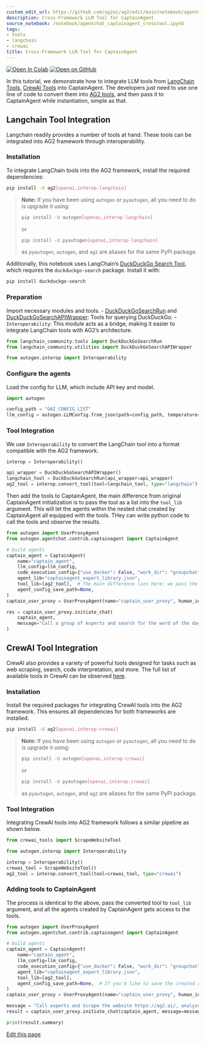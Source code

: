 ```yaml
---
custom_edit_url: https://github.com/ag2ai/ag2/edit/main/notebook/agentchat_captainagent_crosstool.ipynb
description: Cross-Framework LLM Tool for CaptainAgent
source_notebook: /notebook/agentchat_captainagent_crosstool.ipynb
tags:
- tools
- langchain
- crewai
title: Cross-Framework LLM Tool for CaptainAgent
---
```


<a href="https://colab.research.google.com/github/ag2ai/ag2/blob/main/notebook/agentchat_captainagent_crosstool.ipynb" class="colab-badge" target="_blank"><img noZoom src="https://colab.research.google.com/assets/colab-badge.svg" alt="Open In Colab" /></a>
<a href="https://github.com/ag2ai/ag2/blob/main/notebook/agentchat_captainagent_crosstool.ipynb" class="github-badge" target="_blank"><img noZoom src="https://img.shields.io/badge/Open%20on%20GitHub-grey?logo=github" alt="Open on GitHub" /></a>




In this tutorial, we demonstrate how to integrate LLM tools from
[LangChain Tools](https://python.langchain.com/v0.1/docs/modules/tools),
[CrewAI Tools](https://github.com/crewAIInc/crewAI-tools/tree/main) into
CaptainAgent. The developers just need to use one line of code to
convert them into [AG2
tools](https://docs.ag2.ai/latest/docs/use-cases/notebooks/notebooks/tools_interoperability),
and then pass it to CaptainAgent while instantiation, simple as that.

## Langchain Tool Integration

Langchain readily provides a number of tools at hand. These tools can be
integrated into AG2 framework through interoperability.

### Installation

To integrate LangChain tools into the AG2 framework, install the
required dependencies:


```bash
pip install -U ag2[openai,interop-langchain]
```

> **Note:** If you have been using `autogen` or `pyautogen`, all you
> need to do is upgrade it using:
>
>
> ```bash
> pip install -U autogen[openai,interop-langchain]
> ```
>
> or
>
>
> ```bash
> pip install -U pyautogen[openai,interop-langchain]
> ```
>
> as `pyautogen`, `autogen`, and `ag2` are aliases for the same PyPI
> package.

Additionally, this notebook uses LangChain’s [DuckDuckGo Search
Tool](https://python.langchain.com/docs/integrations/tools/ddg/), which
requires the `duckduckgo-search` package. Install it with:


```bash
pip install duckduckgo-search
```

### Preparation

Import necessary modules and tools. -
[DuckDuckGoSearchRun](https://python.langchain.com/api_reference/community/tools/langchain_community.tools.ddg_search.tool.DuckDuckGoSearchRun.html)
and
[DuckDuckGoSearchAPIWrapper](https://python.langchain.com/api_reference/community/utilities/langchain_community.utilities.duckduckgo_search.DuckDuckGoSearchAPIWrapper.html#langchain_community.utilities.duckduckgo_search.DuckDuckGoSearchAPIWrapper):
Tools for querying DuckDuckGo. - `Interoperability`: This module acts as
a bridge, making it easier to integrate LangChain tools with AG2’s
architecture.


```python
from langchain_community.tools import DuckDuckGoSearchRun
from langchain_community.utilities import DuckDuckGoSearchAPIWrapper

from autogen.interop import Interoperability
```

### Configure the agents

Load the config for LLM, which include API key and model.


```python
import autogen

config_path = "OAI_CONFIG_LIST"
llm_config = autogen.LLMConfig.from_json(path=config_path, temperature=0).where(model=["gpt-4o"])
```

### Tool Integration

We use `Interoperability` to convert the LangChain tool into a format
compatible with the AG2 framework.


```python
interop = Interoperability()

api_wrapper = DuckDuckGoSearchAPIWrapper()
langchain_tool = DuckDuckGoSearchRun(api_wrapper=api_wrapper)
ag2_tool = interop.convert_tool(tool=langchain_tool, type="langchain")
```

Then add the tools to CaptainAgent, the main difference from original
CaptainAgent initialization is to pass the tool as a list into the
`tool_lib` argument. This will let the agents within the nested chat
created by CaptainAgent all equipped with the tools. THey can write
python code to call the tools and observe the results.


```python
from autogen import UserProxyAgent
from autogen.agentchat.contrib.captainagent import CaptainAgent

# build agents
captain_agent = CaptainAgent(
    name="captain_agent",
    llm_config=llm_config,
    code_execution_config={"use_docker": False, "work_dir": "groupchat"},
    agent_lib="captainagent_expert_library.json",
    tool_lib=[ag2_tool],  # The main difference lies here: we pass the converted tool to the agent
    agent_config_save_path=None,
)
captain_user_proxy = UserProxyAgent(name="captain_user_proxy", human_input_mode="NEVER")
```


```python
res = captain_user_proxy.initiate_chat(
    captain_agent,
    message="Call a group of experts and search for the word of the day Merriham Webster December 26, 2024",
)
```

## CrewAI Tool Integration

CrewAI also provides a variety of powerful tools designed for tasks such
as web scraping, search, code interpretation, and more. The full list of
available tools in CrewAI can be observed
[here](https://github.com/crewAIInc/crewAI-tools/tree/main).

### Installation

Install the required packages for integrating CrewAI tools into the AG2
framework. This ensures all dependencies for both frameworks are
installed.


```bash
pip install -U ag2[openai,interop-crewai]
```

> **Note:** If you have been using `autogen` or `pyautogen`, all you
> need to do is upgrade it using:
>
>
> ```bash
> pip install -U autogen[openai,interop-crewai]
> ```
>
> or
>
>
> ```bash
> pip install -U pyautogen[openai,interop-crewai]
> ```
>
> as `pyautogen`, `autogen`, and `ag2` are aliases for the same PyPI
> package.

### Tool Integration

Integrating CrewAI tools into AG2 framework follows a similar pipeline
as shown below.


```python
from crewai_tools import ScrapeWebsiteTool

from autogen.interop import Interoperability

interop = Interoperability()
crewai_tool = ScrapeWebsiteTool()
ag2_tool = interop.convert_tool(tool=crewai_tool, type="crewai")
```

### Adding tools to CaptainAgent

The process is identical to the above, pass the converted tool to
`tool_lib` argument, and all the agents created by CaptainAgent gets
access to the tools.


```python
from autogen import UserProxyAgent
from autogen.agentchat.contrib.captainagent import CaptainAgent

# build agents
captain_agent = CaptainAgent(
    name="captain_agent",
    llm_config=llm_config,
    code_execution_config={"use_docker": False, "work_dir": "groupchat"},
    agent_lib="captainagent_expert_library.json",
    tool_lib=[ag2_tool],
    agent_config_save_path=None,  # If you'd like to save the created agents in nested chat for further use, specify the save directory here
)
captain_user_proxy = UserProxyAgent(name="captain_user_proxy", human_input_mode="NEVER")
```


```python
message = "Call experts and Scrape the website https://ag2.ai/, analyze the content and summarize it"
result = captain_user_proxy.initiate_chat(captain_agent, message=message)
```


```python
print(result.summary)
```

<div className="edit-url-container">
    <a className="edit-url" href="https://github.com/ag2ai/ag2/edit/main/notebook/agentchat_captainagent_crosstool.ipynb" target='_blank'><Icon icon="pen" iconType="solid" size="13px"/> Edit this page</a>
</div>

